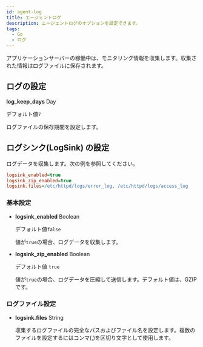 ```yaml
---
id: agent-log
title: エージェントログ
description: エージェントログのオプションを設定できます。
tags:
  - Go
  - ログ
---
```


アプリケーションサーバーの稼働中は、モニタリング情報を収集します。収集された情報はログファイルに保存されます。

## ログの設定

**log_keep_days** <span class='type'>Day</span>

  デフォルト値`7`

  ログファイルの保存期間を設定します。

## ログシンク(LogSink) の設定

ログデータを収集します。次の例を参照してください。

```ini title='whatap.conf'
logsink_enabled=true
logsink_zip_enabled=true
logsink.files=/etc/httpd/logs/error_log, /etc/httpd/logs/access_log
```

### 基本設定

-   **logsink_enabled** <span class='type'>Boolean</span>

    デフォルト値`false`

    値が`true`の場合、ログデータを収集します。

-   **logsink_zip_enabled** <span class='type'>Boolean</span>

    デフォルト値 `true`

    値が`true`の場合、ログデータを圧縮して送信します。デフォルト値は、GZIPです。

### ログファイル設定

-   **logsink.files** <span class='type'>String</span>

    収集するログファイルの完全なパスおよびファイル名を設定します。複数のファイルを設定するにはコンマ(,)を区切り文字として使用します。
